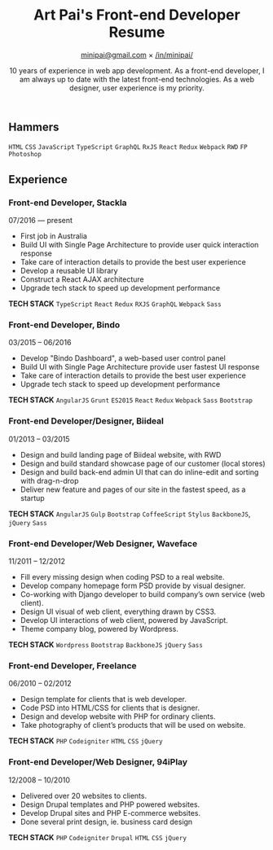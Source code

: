 
<div className="markdown-body">

<header>

# Art Pai's Front-end Developer Resume

<minipai@gmail.com> &times; [/in/minipai/](https://www.linkedin.com/in/minipai/)

10 years of experience in web app development. As a front-end developer, I am always up to date with the latest front-end technologies. As a web designer, user experience is my priority.

</header>

## Hammers

`HTML`  `CSS` `JavaScript` `TypeScript` `GraphQL` `RxJS` `React` `Redux` `Webpack` `RWD` `FP` `Photoshop`

## Experience

<section>

### Front-end Developer, Stackla

07/2016 — present

- First job in Australia
- Build UI with Single Page Architecture to provide user quick interaction response
- Take care of interaction details to provide the best user experience
- Develop a reusable UI library
- Construct a React AJAX architecture
- Upgrade tech stack to speed up development performance

**TECH STACK** `TypeScript` `React` `Redux` `RXJS` `GraphQL` `Webpack` `Sass`

</section>

<section>

### Front-end Developer, Bindo

03/2015 – 06/2016

- Develop "Bindo Dashboard", a web-based user control panel
- Build UI with Single Page Architecture provide user fastest UI response
- Take care of interaction details to provide the best user experience
- Upgrade tech stack to speed up development performance

**TECH STACK** `AngularJS` `Grunt` `ES2015` `React` `Redux` `Webpack` `Sass` `Bootstrap`

</section>

<section>

### Front-end Developer/Designer, Biideal

01/2013 – 03/2015

- Design and build landing page of Biideal website, with RWD
- Design and build standard showcase page of our customer (local stores)
- Design and build back-end admin UI that can do inline-edit and sorting with drag-n-drop
- Deliver new feature and pages of our site in the fastest speed, as a startup

**TECH STACK** `AngularJS` `Gulp` `Bootstrap` `CoffeeScript` `Stylus` `BackboneJS`, `jQuery` `Sass`

</section>

<section>

### Front-end Developer/Web Designer, Waveface

11/2011 – 12/2012

- Fill every missing design when coding PSD to a real website.
- Develop company homepage form PSD provide by visual designer.
- Co-working with Django developer to build company’s own service (web client).
- Design UI visual of web client, everything drawn by CSS3.
- Develop UI interactions of web client, powered by JavaScript.
- Theme company blog, powered by Wordpress.

**TECH STACK** `Wordpress` `Bootstrap` `BackboneJS` `jQuery` `Sass`
    
</section>

<section>

### Front-end Developer, Freelance

06/2010 – 02/2012

- Design template for clients that is web developer.
- Code PSD into HTML/CSS for clients that is designer.
- Design and develop website with PHP for ordinary clients.
- Take photography of client’s products that will be used on website.

**TECH STACK** `PHP` `Codeigniter` `HTML` `CSS` `jQuery`

</section>

<section>

### Front-end Developer/Web Designer, 94iPlay

12/2008 – 10/2010

- Delivered over 20 websites to clients.
- Design Drupal templates and PHP powered websites.
- Develop Drupal sites and PHP E-commerce websites.
- Done several print design, ie. business card design

**TECH STACK** `PHP` `Codeigniter` `Drupal` `HTML` `CSS` `jQuery`

</section>

</div>